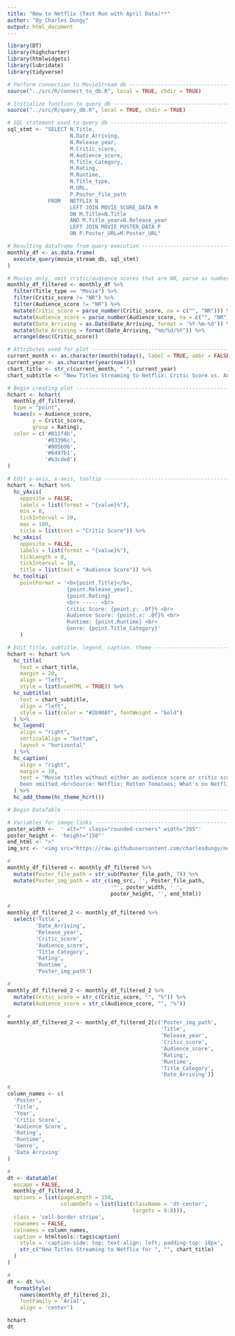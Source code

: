 ```yaml
---
title: "New to Netflix (Test Run with April Data)**"
author: "By Charles Dungy"
output: html_document
---
```


```r
library(DT)
library(highcharter)
library(htmlwidgets)
library(lubridate)
library(tidyverse)
```

```r
# Perform connection to MovieStream db -----------------------------------------
source("../src/R/connect_to_db.R", local = TRUE, chdir = TRUE)
```

```r
# Initialize function to query db ----------------------------------------------
source("../src/R/query_db.R", local = TRUE, chdir = TRUE)
```

```r
# SQL statement used to query db -----------------------------------------------
sql_stmt <- "SELECT N.Title, 
                    N.Date_Arriving, 
                    N.Release_year, 
                    M.Critic_score,
                    M.Audience_score, 
                    M.Title_Category,
                    M.Rating,
                    M.Runtime,
                    N.Title_type,
                    M.URL,
                    P.Poster_file_path
             FROM   NETFLIX N
                    LEFT JOIN MOVIE_SCORE_DATA M 
                    ON M.Title=N.Title 
                    AND M.Title_year=N.Release_year
                    LEFT JOIN MOVIE_POSTER_DATA P
                    ON P.Poster_URL=M.Poster_URL"
```

```r
# Resulting dataframe from query execution -------------------------------------
monthly_df <- as.data.frame(
  execute_query(movie_stream_db, sql_stmt)
)
```

```r
# Movies only, omit critic/audience scores that are NR, parse as number, sort -- 
monthly_df_filtered <- monthly_df %>%
  filter(Title_type == "Movie") %>%
  filter(Critic_score != "NR") %>%
  filter(Audience_score != "NR") %>%
  mutate(Critic_score = parse_number(Critic_score, na = c("", "NR"))) %>%
  mutate(Audience_score = parse_number(Audience_score, na = c("", "NR"))) %>%
  mutate(Date_Arriving = as.Date(Date_Arriving, format = '%Y-%m-%d')) %>%
  mutate(Date_Arriving = format(Date_Arriving, "%m/%d/%Y")) %>%
  arrange(desc(Critic_score))
```

```r
# Attributes used for plot ----------------------------------------------------
current_month <- as.character(month(today(), label = TRUE, abbr = FALSE))
current_year <- as.character(year(now()))
chart_title <- str_c(current_month, " ", current_year)
chart_subtitle <- "New Titles Streaming to Netflix: Critic Score vs. Audience Score"
```

```r
# Begin creating plot ----------------------------------------------------------
hchart <- hchart(
  monthly_df_filtered,
  type = "point",
  hcaes(x = Audience_score,
        y = Critic_score,
        group = Rating),
  color = c('#011f4b', 
            '#03396c', 
            '#005b96', 
            '#6497b1', 
            '#b3cde0')
) 
```

```r
# Edit y-axis, x-axis, tooltip -------------------------------------------------  
hchart <- hchart %>%
  hc_yAxis(
    opposite = FALSE, 
    labels = list(format = "{value}%"),
    min = 0,
    tickInterval = 20,
    max = 100,
    title = list(text = "Critic Score")) %>% 
  hc_xAxis(
    opposite = FALSE, 
    labels = list(format = "{value}%"),
    tickLength = 0,
    tickInterval = 10,
    title = list(text = "Audience Score")) %>% 
  hc_tooltip(
    pointFormat = '<b>{point.Title}</b>, 
                   {point.Release_year},
                   {point.Rating}
                   <br> ----- <br> 
                   Critic Score: {point.y: .0f}% <br>
                   Audience Score: {point.x: .0f}% <br>
                   Runtime: {point.Runtime} <br>
                   Genre: {point.Title_Category}'
    )
```

```r
# Edit title, subtitle, legend, caption, theme ---------------------------------
hchart <- hchart %>% 
  hc_title(
    text = chart_title,
    margin = 20,
    align = "left",
    style = list(useHTML = TRUE)) %>%
  hc_subtitle(
    text = chart_subtitle,
    align = "left",
    style = list(color = "#2b908f", fontWeight = "bold")
  ) %>%
  hc_legend(
    align = "right",
    verticalAlign = "bottom",
    layout = "horizontal"
  ) %>%
  hc_caption(
    align = "right",
    margin = 10,
    text = "Movie titles without either an audience score or critic score have 
    been omitted.<br>Source: Netflix; Rotten Tomatoes; What's on Netflix"
  ) %>%
  hc_add_theme(hc_theme_hcrt())
```

```r
# Begin DataTable --------------------------------------------------------------

# Variables for image links ----------------------------------------------------
poster_width <-  ' alt="" class="rounded-corners" width="205"'
poster_height <- 'height="150"'
end_html <- ">"
img_src <- '<img src="https://raw.githubusercontent.com/charlesdungy/new-to-streaming-scraper/main/'
```

```r
#
monthly_df_filtered <- monthly_df_filtered %>%
  mutate(Poster_file_path = str_sub(Poster_file_path, 7)) %>%
  mutate(Poster_img_path = str_c(img_src, '', Poster_file_path, 
                                 '"', poster_width, ' ', 
                                 poster_height, '', end_html))
```

```r
#
monthly_df_filtered_2 <- monthly_df_filtered %>%
  select('Title', 
         'Date_Arriving', 
         'Release_year', 
         'Critic_score',
         'Audience_score', 
         'Title_Category', 
         'Rating', 
         'Runtime',
         'Poster_img_path')
```


```r
#
monthly_df_filtered_2 <- monthly_df_filtered_2 %>%
  mutate(Critic_score = str_c(Critic_score, "", "%")) %>%
  mutate(Audience_score = str_c(Audience_score, "", "%")) 
```

```r
#
monthly_df_filtered_2 <- monthly_df_filtered_2[c('Poster_img_path',
                                                 'Title',
                                                 'Release_year',
                                                 'Critic_score',
                                                 'Audience_score',
                                                 'Rating',
                                                 'Runtime',
                                                 'Title_Category',
                                                 'Date_Arriving')]
```

```r
#
column_names <- c(
  'Poster',
  'Title',
  'Year',
  'Critic Score',
  'Audience Score',
  'Rating',
  'Runtime',
  'Genre',
  'Date Arriving'
)
```

```r
#
dt <- datatable(
  escape = FALSE,
  monthly_df_filtered_2,
  options = list(pageLength = 150,
                 columnDefs = list(list(className = 'dt-center',
                                        targets = 0:8))),
  class = 'cell-border stripe',
  rownames = FALSE,
  colnames = column_names,
  caption = htmltools::tags$caption(
    style = 'caption-side: top; text-align: left; padding-top: 10px',
    str_c("New Titles Streaming to Netflix for ", "", chart_title)
  )
)
```


```r
#
dt <- dt %>%
  formatStyle(
    names(monthly_df_filtered_2), 
    fontFamily = 'Arial', 
    align = 'center')
```

```r
hchart
dt
```
